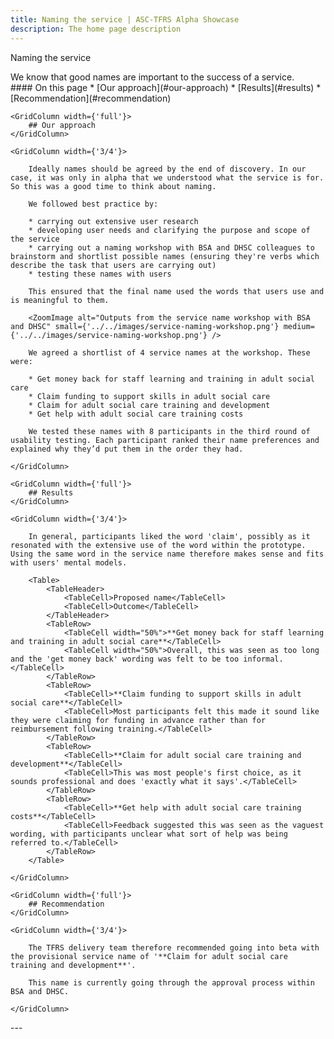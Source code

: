 ```yaml
---
title: Naming the service | ASC-TFRS Alpha Showcase
description: The home page description
---
```


<Heading caption='Design' tag='h1'>Naming the service</Heading>

<GridRow>
    <GridColumn width={'2/3'}>
        <LeadParagraph>We know that good names are important to the success of a service.</LeadParagraph>
    </GridColumn>
    <GridColumn width={'1/3'}>
        <nav className="in-page-nav">
            #### On this page
            * [Our approach](#our-approach)
            * [Results](#results)
            * [Recommendation](#recommendation)
        </nav>
    </GridColumn>
</GridRow>

<GridRow>

    <GridColumn width={'full'}>
        ## Our approach
    </GridColumn>

    <GridColumn width={'3/4'}>

        Ideally names should be agreed by the end of discovery. In our case, it was only in alpha that we understood what the service is for. So this was a good time to think about naming.

        We followed best practice by:

        * carrying out extensive user research
        * developing user needs and clarifying the purpose and scope of the service
        * carrying out a naming workshop with BSA and DHSC colleagues to brainstorm and shortlist possible names (ensuring they're verbs which describe the task that users are carrying out)
        * testing these names with users

        This ensured that the final name used the words that users use and is meaningful to them.

        <ZoomImage alt="Outputs from the service name workshop with BSA and DHSC" small={'../../images/service-naming-workshop.png'} medium={'../../images/service-naming-workshop.png'} />

        We agreed a shortlist of 4 service names at the workshop. These were:

        * Get money back for staff learning and training in adult social care
        * Claim funding to support skills in adult social care
        * Claim for adult social care training and development
        * Get help with adult social care training costs

        We tested these names with 8 participants in the third round of usability testing. Each participant ranked their name preferences and explained why they’d put them in the order they had.

    </GridColumn>

</GridRow>




<GridRow>

    <GridColumn width={'full'}>
        ## Results
    </GridColumn>

    <GridColumn width={'3/4'}>

        In general, participants liked the word 'claim', possibly as it resonated with the extensive use of the word within the prototype. Using the same word in the service name therefore makes sense and fits with users' mental models.

        <Table>
            <TableHeader>
                <TableCell>Proposed name</TableCell>
                <TableCell>Outcome</TableCell>
            </TableHeader>
            <TableRow>
                <TableCell width="50%">**Get money back for staff learning and training in adult social care**</TableCell>
                <TableCell width="50%">Overall, this was seen as too long and the 'get money back' wording was felt to be too informal.</TableCell>
            </TableRow>
            <TableRow>
                <TableCell>**Claim funding to support skills in adult social care**</TableCell>
                <TableCell>Most participants felt this made it sound like they were claiming for funding in advance rather than for reimbursement following training.</TableCell>
            </TableRow>
            <TableRow>
                <TableCell>**Claim for adult social care training and development**</TableCell>
                <TableCell>This was most people's first choice, as it sounds professional and does 'exactly what it says'.</TableCell>
            </TableRow>
            <TableRow>
                <TableCell>**Get help with adult social care training costs**</TableCell>
                <TableCell>Feedback suggested this was seen as the vaguest wording, with participants unclear what sort of help was being referred to.</TableCell>
            </TableRow>
        </Table>

    </GridColumn>

</GridRow>

<GridRow>

    <GridColumn width={'full'}>
        ## Recommendation
    </GridColumn>

    <GridColumn width={'3/4'}>

        The TFRS delivery team therefore recommended going into beta with the provisional service name of '**Claim for adult social care training and development**'.

        This name is currently going through the approval process within BSA and DHSC.

    </GridColumn>

</GridRow>

<GridRow>
    <GridColumn width={'full'}>
        ---
    </GridColumn>
</GridRow>
<GridRow>
    <GridColumn width={'1/2'}>
        <LinkBlock style="prev" url="/design/service-blueprints-from-alpha" title="Design" text="Service blueprints from alpha" />
    </GridColumn>
    <GridColumn width={'1/2'}>
        <LinkBlock style="next" url="/tech/approach" title="Technical" text="Technology approach" />
    </GridColumn>
</GridRow>